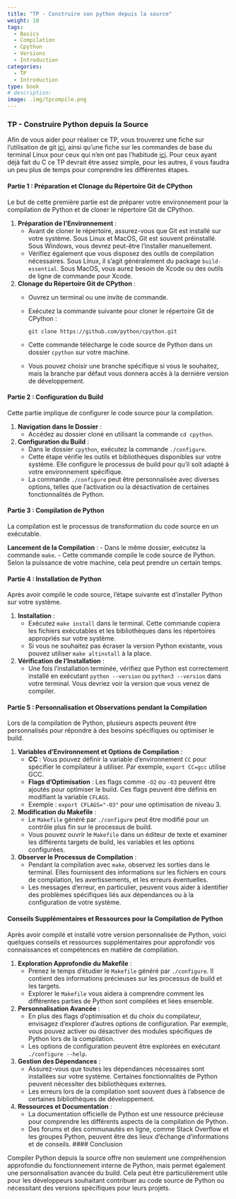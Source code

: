 ```yaml
---
title: "TP - Construire son python depuis la source"
weight: 10
tags:
  - Basics
  - Compilation
  - Cpython
  - Versions
  - Introduction
categories:
  - TP
  - Introduction
type: book
# description: 
image: .img/tpcompile.png
---
```

### TP - Construire Python depuis la Source

Afin de vous aider pour réaliser ce TP, vous trouverez une fiche sur l'utilisation de git [ici](https://remigenet.github.io/content/git_basics.html), ainsi qu'une fiche sur les commandes de base du terminal Linux pour ceux qui n'en ont pas l'habitude [ici](https://remigenet.github.io/content/LinuxTerminal.html).
Pour ceux ayant déjà fait du C ce TP devrait être assez simple, pour les autres, il vous faudra un peu plus de temps pour comprendre les différentes étapes.


#### Partie 1 : Préparation et Clonage du Répertoire Git de CPython

Le but de cette première partie est de préparer votre environnement pour la compilation de Python et de cloner le répertoire Git de CPython.

1. **Préparation de l'Environnement** :
   - Avant de cloner le répertoire, assurez-vous que Git est installé sur votre système. Sous Linux et MacOS, Git est souvent préinstallé. Sous Windows, vous devrez peut-être l'installer manuellement.
   - Vérifiez également que vous disposez des outils de compilation nécessaires. Sous Linux, il s'agit généralement du package `build-essential`. Sous MacOS, vous aurez besoin de Xcode ou des outils de ligne de commande pour Xcode.

2. **Clonage du Répertoire Git de CPython** :
   - Ouvrez un terminal ou une invite de commande.
   - Exécutez la commande suivante pour cloner le répertoire Git de CPython : 
     ```
     git clone https://github.com/python/cpython.git
     ```
   - Cette commande télécharge le code source de Python dans un dossier `cpython` sur votre machine.
   - Vous pouvez choisir une branche spécifique si vous le souhaitez, mais la branche par défaut vous donnera accès à la dernière version de développement.

#### Partie 2 : Configuration du Build

Cette partie implique de configurer le code source pour la compilation.

1. **Navigation dans le Dossier** :
   - Accédez au dossier cloné en utilisant la commande `cd cpython`.

2. **Configuration du Build** :
   - Dans le dossier `cpython`, exécutez la commande `./configure`.
   - Cette étape vérifie les outils et bibliothèques disponibles sur votre système. Elle configure le processus de build pour qu'il soit adapté à votre environnement spécifique.
   - La commande `./configure` peut être personnalisée avec diverses options, telles que l'activation ou la désactivation de certaines fonctionnalités de Python.

#### Partie 3 : Compilation de Python

La compilation est le processus de transformation du code source en un exécutable.

**Lancement de la Compilation** :
   - Dans le même dossier, exécutez la commande `make`.
   - Cette commande compile le code source de Python. Selon la puissance de votre machine, cela peut prendre un certain temps.


#### Partie 4 : Installation de Python

Après avoir compilé le code source, l'étape suivante est d'installer Python sur votre système.

1. **Installation** :
   - Exécutez `make install` dans le terminal. Cette commande copiera les fichiers exécutables et les bibliothèques dans les répertoires appropriés sur votre système.
   - Si vous ne souhaitez pas écraser la version Python existante, vous pouvez utiliser `make altinstall` à la place.

2. **Vérification de l'Installation** :
   - Une fois l'installation terminée, vérifiez que Python est correctement installé en exécutant `python --version` ou `python3 --version` dans votre terminal. Vous devriez voir la version que vous venez de compiler.

#### Partie 5 : Personnalisation et Observations pendant la Compilation

Lors de la compilation de Python, plusieurs aspects peuvent être personnalisés pour répondre à des besoins spécifiques ou optimiser le build.

1. **Variables d'Environnement et Options de Compilation** :
   - **CC** : Vous pouvez définir la variable d'environnement `CC` pour spécifier le compilateur à utiliser. Par exemple, `export CC=gcc` utilise GCC.
   - **Flags d'Optimisation** : Les flags comme `-O2` ou `-O3` peuvent être ajoutés pour optimiser le build. Ces flags peuvent être définis en modifiant la variable `CFLAGS`.
   - Exemple : `export CFLAGS="-O3"` pour une optimisation de niveau 3.

2. **Modification du Makefile** :
   - Le `Makefile` généré par `./configure` peut être modifié pour un contrôle plus fin sur le processus de build.
   - Vous pouvez ouvrir le `Makefile` dans un éditeur de texte et examiner les différents targets de build, les variables et les options configurées.

3. **Observer le Processus de Compilation** :
   - Pendant la compilation avec `make`, observez les sorties dans le terminal. Elles fournissent des informations sur les fichiers en cours de compilation, les avertissements, et les erreurs éventuelles.
   - Les messages d'erreur, en particulier, peuvent vous aider à identifier des problèmes spécifiques liés aux dépendances ou à la configuration de votre système.

#### Conseils Supplémentaires et Ressources pour la Compilation de Python

Après avoir compilé et installé votre version personnalisée de Python, voici quelques conseils et ressources supplémentaires pour approfondir vos connaissances et compétences en matière de compilation.

1. **Exploration Approfondie du Makefile** :
   - Prenez le temps d'étudier le `Makefile` généré par `./configure`. Il contient des informations précieuses sur les processus de build et les targets.
   - Explorer le `Makefile` vous aidera à comprendre comment les différentes parties de Python sont compilées et liées ensemble.

2. **Personnalisation Avancée** :
   - En plus des flags d'optimisation et du choix du compilateur, envisagez d'explorer d'autres options de configuration. Par exemple, vous pouvez activer ou désactiver des modules spécifiques de Python lors de la compilation.
   - Les options de configuration peuvent être explorées en exécutant `./configure --help`.

3. **Gestion des Dépendances** :
   - Assurez-vous que toutes les dépendances nécessaires sont installées sur votre système. Certaines fonctionnalités de Python peuvent nécessiter des bibliothèques externes.
   - Les erreurs lors de la compilation sont souvent dues à l'absence de certaines bibliothèques de développement.

4. **Ressources et Documentation** :
   - La documentation officielle de Python est une ressource précieuse pour comprendre les différents aspects de la compilation de Python.
   - Des forums et des communautés en ligne, comme Stack Overflow et les groupes Python, peuvent être des lieux d'échange d'informations et de conseils.
#### Conclusion

Compiler Python depuis la source offre non seulement une compréhension approfondie du fonctionnement interne de Python, mais permet également une personnalisation avancée du build. Cela peut être particulièrement utile pour les développeurs souhaitant contribuer au code source de Python ou nécessitant des versions spécifiques pour leurs projets.



